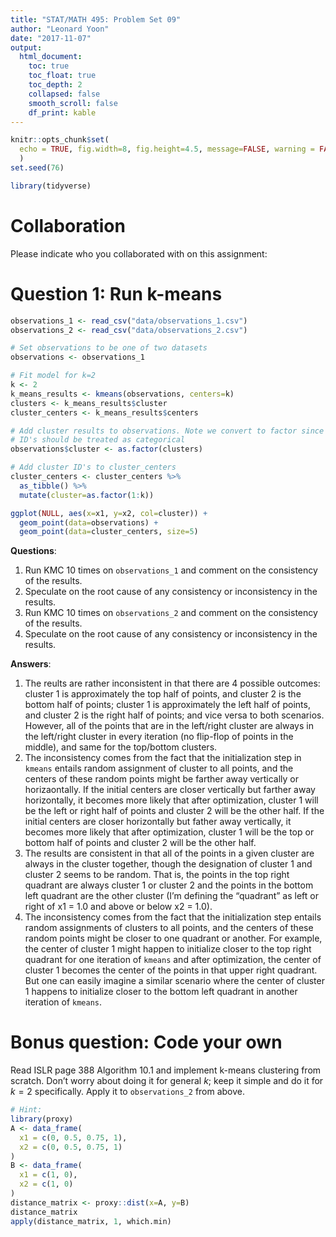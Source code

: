 ```yaml
---
title: "STAT/MATH 495: Problem Set 09"
author: "Leonard Yoon"
date: "2017-11-07"
output:
  html_document:
    toc: true
    toc_float: true
    toc_depth: 2
    collapsed: false
    smooth_scroll: false
    df_print: kable
---
```


```r
knitr::opts_chunk$set(
  echo = TRUE, fig.width=8, fig.height=4.5, message=FALSE, warning = FALSE
  )
set.seed(76)

library(tidyverse)
```



# Collaboration

Please indicate who you collaborated with on this assignment: 



# Question 1: Run k-means

```r
observations_1 <- read_csv("data/observations_1.csv")
observations_2 <- read_csv("data/observations_2.csv")

# Set observations to be one of two datasets
observations <- observations_1

# Fit model for k=2
k <- 2
k_means_results <- kmeans(observations, centers=k)
clusters <- k_means_results$cluster
cluster_centers <- k_means_results$centers

# Add cluster results to observations. Note we convert to factor since cluster
# ID's should be treated as categorical
observations$cluster <- as.factor(clusters)

# Add cluster ID's to cluster_centers
cluster_centers <- cluster_centers %>% 
  as_tibble() %>% 
  mutate(cluster=as.factor(1:k))

ggplot(NULL, aes(x=x1, y=x2, col=cluster)) +
  geom_point(data=observations) +
  geom_point(data=cluster_centers, size=5)
```

**Questions**:

1. Run KMC 10 times on `observations_1` and comment on the consistency of the
results.
1. Speculate on the root cause of any consistency or inconsistency in the
results.
1. Run KMC 10 times on `observations_2` and comment on the consistency of the
results.
1. Speculate on the root cause of any consistency or inconsistency in the
results.

**Answers**:

1. The reults are rather inconsistent in that there are 4 possible outcomes: cluster 1 is approximately the top half of points, and cluster 2 is the bottom half of points; cluster 1 is approximately the left half of points, and cluster 2 is the right half of points; and vice versa to both scenarios. However, all of the points that are in the left/right cluster are always in the left/right cluster in every iteration (no flip-flop of points in the middle), and same for the top/bottom clusters.
1. The inconsistency comes from the fact that the initialization step in `kmeans` entails random assignment of cluster to all points, and the centers of these random points might be farther away vertically or horizaontally. If the initial centers are closer vertically but farther away horizontally, it becomes more likely that after optimization, cluster 1 will be the left or right half of points and cluster 2 will be the other half. If the initial centers are closer horizontally but father away vertically, it becomes more likely that after optimization, cluster 1 will be the top or bottom half of points and cluster 2 will be the other half.
1. The results are consistent in that all of the points in a given cluster are always in the cluster together, though the designation of cluster 1 and cluster 2 seems to be random. That is, the points in the top right quadrant are always cluster 1 or cluster 2 and the points in the bottom left quadrant are the other cluster (I'm defining the "quadrant" as left or right of x1 = 1.0 and above or below x2 = 1.0).
1. The inconsistency comes from the fact that the initialization step entails random assignments of clusters to all points, and the centers of these random points might be closer to one quadrant or another. For example, the center of cluster 1 might happen to initialize closer to the top right quadrant for one iteration of `kmeans` and after optimization, the center of cluster 1 becomes the center of the points in that upper right quadrant. But one can easily imagine a similar scenario where the center of cluster 1 happens to initialize closer to the bottom left quadrant in another iteration of `kmeans`.



# Bonus question: Code your own

Read ISLR page 388 Algorithm 10.1 and implement k-means clustering from scratch.
Don't worry about doing it for general $k$; keep it simple and do it for $k=2$
specifically. Apply it to `observations_2` from above.

```r
# Hint:
library(proxy)
A <- data_frame(
  x1 = c(0, 0.5, 0.75, 1),
  x2 = c(0, 0.5, 0.75, 1)
)
B <- data_frame(
  x1 = c(1, 0),
  x2 = c(1, 0)
)
distance_matrix <- proxy::dist(x=A, y=B)
distance_matrix
apply(distance_matrix, 1, which.min)
```
